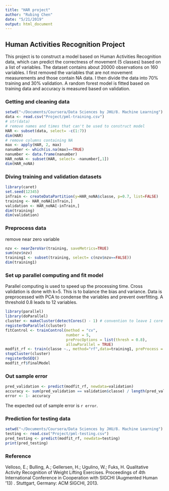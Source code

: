 ```yaml
---
title: "HAR project"
author: "Rubing Chen"
date: "5/21/2019"
output: html_document
---
```


## Human Activities Recognition Project

This project is to construct a model based on Human Activities Recognition data, which can predict the correctness of movement (5 classes) based on a list of variables. The dataset contains about 20000 observations on 160 variables. I first removed the variables that are not movement measurements and those contain NA data. I then divide the data into 70% training and 30% validation. A random forest model is fitted based on training data and accuracy is measured based on validation.

### Getting and cleaning data
```r
setwd("~/Documents/Coursera/Data Sciences by JHU/8. Machine Learning")
data <- read.csv("Project/pml-training.csv")
# str(data)
# remove names and times that can't be used to construct model
HAR <- subset(data, select= -c(1:7))
dim(HAR)
# remove columns containing NA
max <- apply(HAR, 2, max)
nanumber <- which(is.na(max)==TRUE)
nanumber <- data.frame(nanumber)
HAR_noNA <- subset(HAR, select= -nanumber[,1])
dim(HAR_noNA)
```
### Diving training and validation datasets
```r
library(caret)
set.seed(12345)
inTrain <- createDataPartition(y=HAR_noNA$classe, p=0.7, list=FALSE)
training <- HAR_noNA[inTrain,]
validation <- HAR_noNA[-inTrain,]
dim(training)
dim(validation)
```
### Preprocess data
remove near zero variable
```r
nzv <- nearZeroVar(training, saveMetrics=TRUE)
sum(nzv$nzv)
training1 <- subset(training, select= c(nzv$nzv==FALSE))
dim(training1)
```

### Set up parallel computing and fit model
Parallel computing is used to speed up the processing time.
Cross validation is done with k=5. This is to balance the bias and variance.
Data is preprocessed with PCA to condense the variables and prevent overfitting. A threshold 0.8 leads to 12 variables.

```r
library(parallel)
library(doParallel)
cluster <- makeCluster(detectCores() - 1) # convention to leave 1 core for OS
registerDoParallel(cluster)
fitControl <- trainControl(method = "cv",
                           number = 5,
                           preProcOptions = list(thresh = 0.8),
                           allowParallel = TRUE)                           
modfit_rf <- train(classe ~., method="rf",data=training1, preProcess = c("center", "scale", "pca"), trControl = fitControl)
stopCluster(cluster)
registerDoSEQ()
modfit_rf$finalModel
```
### Out sample error
```r
pred_validation <- predict(modfit_rf, newdata=validation)
accuracy <- sum(pred_validation == validation$classe) / length(pred_validation)
error <- 1- accuracy
```
The expected out of sample error is `r error`.

### Prediction for testing data
```r
setwd("~/Documents/Coursera/Data Sciences by JHU/8. Machine Learning")
testing <- read.csv("Project/pml-testing.csv")
pred_testing <- predict(modfit_rf, newdata=testing)
print(pred_testing)
```


### Reference
Velloso, E.; Bulling, A.; Gellersen, H.; Ugulino, W.; Fuks, H. Qualitative Activity Recognition of Weight Lifting Exercises. Proceedings of 4th International Conference in Cooperation with SIGCHI (Augmented Human '13) . Stuttgart, Germany: ACM SIGCHI, 2013.